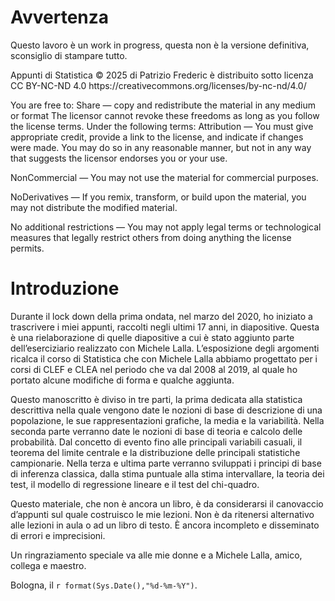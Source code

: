 
# Avvertenza {-}

\large

Questo lavoro è un work in progress, questa non è la versione definitiva, sconsiglio di stampare tutto. 

\normalsize


Appunti di Statistica © 2025 di Patrizio Frederic è distribuito
sotto licenza CC BY-NC-ND 4.0
https://creativecommons.org/licenses/by-nc-nd/4.0/

You are free to:
Share — copy and redistribute the material in any medium or format
The licensor cannot revoke these freedoms as long as you follow the license terms.
Under the following terms:
Attribution — You must give appropriate credit, provide a link to the license, and indicate if changes were made. You may do so in any reasonable manner, but not in any way that suggests the licensor endorses you or your use.

NonCommercial — You may not use the material for commercial purposes.

NoDerivatives — If you remix, transform, or build upon the material, you may not distribute the modified material.

No additional restrictions — You may not apply legal terms or technological measures that legally restrict others from doing anything the license permits.




# Introduzione {-}

Durante il lock down della prima ondata, nel marzo del 2020, ho iniziato a trascrivere
i miei appunti, raccolti negli ultimi 17 anni, in diapositive. Questa è una rielaborazione
di quelle diapositive a cui è stato aggiunto parte dell'eserciziario realizzato con Michele Lalla. 
L'esposizione degli argomenti ricalca il corso di Statistica che con Michele Lalla abbiamo 
progettato per i corsi di CLEF e CLEA nel periodo che va dal 2008 al 2019, al quale ho 
portato alcune modifiche di forma e qualche aggiunta.

<!-- Scrivono Agresti, e Franklin, (2007), nel loro celebre libro: -->

<!-- >"Statistics is the art and science of designing studies and analyzing the data that those studies produce. Its ultimate goal is translating data into knowledge and understanding of the world around us. In short, **statistics is the art and science of learning from data**". -->

<!-- > La statistica è l'arte e la scienza di pianificare la raccolta e l'analisi dei dati che tali ricerche producono. Il suo fine è di trasformare i dati in conoscenza e comprensione del mondo circostante. In sintesi: **La statistica è l'arte e la scienza di imparare dai dati**. -->

<!-- > *Agresti, A., and Franklin, C. (2007), Statistics: the Art and Science of Learning from Data, Upper Saddle River, Pearson Prentice Hall.* -->

<!-- La statistica è dunque quelle disciplina che si occupa della progettazione, raccolta, analisi, sintesi, reportistica, e molto altro di collezioni di dati. -->
<!-- In latino *datum* significa un fatto, quindi i *dati* sono collezioni di fatti. I dati sono osservazioni e misure di un fenomeno reale. Per esempio il numero di ricoverati a marzo del 2023 al reparto di pneumologia dell'ospedale di Baggiovara è un dato, i numeri dei ricoveri di ogni mese del 2023 sono i _dati dei ricoveri mensili_. Se ad ogni ricovero aggiungiamo il numero di notti di permanenza, avremo dati più complessi. La retribuzione di un operaio della provincia di modena è un dato, l'insieme delle retribuzioni di tutti operai della provincia sono _i dati sulle retribuzioni_, se alla retribuzione aggiungiamo il settore industriale avremo dati più ricchi di informazione. Il prezzo di un titolo in borsa alle 11 del 12 giugno 2024 è un singolo dato, la serie dei prezzi di quel titolo dal primo gennaio del 2024 è _la serie storica_ di quel titoli (dati osservati nel tempo), mentre i prezzi di tutti gli altri titoli di borsa al 12 giugno 2024 rappresentano _i dati_ della borsa in quel giorno, se da ultimo collezioniamo tutti i prezzi di tutti i titoli dal primo gennaio del 2023 fino ad oggi otterremo _i dati_ della borsa dal 01/01/2023. -->




Questo manoscritto è diviso in tre parti, la prima dedicata alla statistica descrittiva nella quale 
vengono date le nozioni di base di descrizione di una popolazione, le sue rappresentazioni grafiche,
la media e la variabilità. Nella seconda parte verranno date le nozioni di base di teoria e calcolo delle probabilità.
Dal concetto di evento fino alle principali variabili casuali, il teorema del limite centrale e la distribuzione
delle principali statistiche campionarie. Nella terza e ultima parte verranno sviluppati 
i principi di base di inferenza classica, dalla stima puntuale alla stima intervallare, la teoria dei test, 
il modello di regressione lineare e il test del chi-quadro.

Questo materiale, che non è ancora un libro, è da considerarsi il canovaccio d'appunti sul quale 
costruisco le mie lezioni.  Non è da ritenersi alternativo alle lezioni in aula o ad un libro di testo. 
È ancora incompleto e disseminato di errori e imprecisioni.

Un ringraziamento speciale va alle mie donne e a Michele Lalla, amico, collega e maestro.

Bologna, il `r format(Sys.Date(),"%d-%m-%Y")`.
